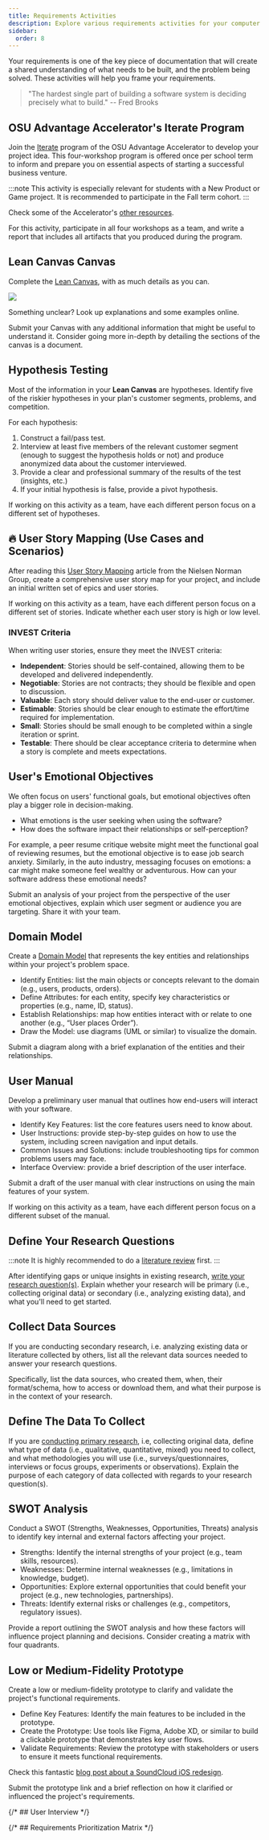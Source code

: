 ```yaml
---
title: Requirements Activities
description: Explore various requirements activities for your computer science capstone project, including Lean Canvas, hypothesis testing, user story mapping, and domain modeling. Enhance your project by addressing user emotional objectives and creating effective user manuals.
sidebar:
  order: 8
---
```



Your requirements is one of the key piece of documentation that will create a shared understanding of what needs to be built, and the problem being solved. These activities will help you frame your requirements.

> "The hardest single part of building a software system is deciding precisely what to build." -- Fred Brooks

## OSU Advantage Accelerator's Iterate Program

<Badge text="Team Activity" variant="note" class="mb-6" />

Join the [Iterate](https://advantage.oregonstate.edu/advantage-accelerator/programs/iterate) program of the OSU Advantage Accelerator to develop your project idea. This four-workshop program is offered once per school term to inform and prepare you on essential aspects of starting a successful business venture.

:::note
This activity is especially relevant for students with a New Product or Game project. It is recommended to participate in the Fall term cohort.
:::

Check some of the Accelerator's [other resources](https://advantage.oregonstate.edu/innovation-impact-program/student-resources).

For this activity, participate in all four workshops as a team, and write a report that includes all artifacts that you produced during the program.

## Lean Canvas Canvas

<Badge text="Team Activity" variant="note" class="mb-6" />

Complete the [Lean Canvas](https://www.leanfoundry.com/tools/lean-canvas), with as much details as you can.

![](../../../assets/lean-canvas.png)

Something unclear? Look up explanations and some examples online.

Submit your Canvas with any additional information that might be useful to understand it. Consider going more in-depth by detailing the sections of the canvas is a document.

## Hypothesis Testing

<Badge text="Individual Activity" variant="success" class="mb-6"/>
<Badge text="Team Activity" variant="note" class="mb-6" />

Most of the information in your **Lean Canvas** are hypotheses. Identify five of the riskier hypotheses in your plan's customer segments, problems, and competition. 

For each hypothesis:

1. Construct a fail/pass test.
2. Interview at least five members of the relevant customer segment (enough to suggest the hypothesis holds or not) and produce anonymized data about the customer interviewed.
3. Provide a clear and professional summary of the results of the test (insights, etc.)
4. If your initial hypothesis is false, provide a pivot hypothesis.

If working on this activity as a team, have each different person focus on a different set of hypotheses.

## 🔥 User Story Mapping (Use Cases and Scenarios)

<Badge text="Individual Activity" variant="success" class="mb-6"/>
<Badge text="Team Activity" variant="note" class="mb-6" />

After reading this [User Story Mapping](https://www.nngroup.com/articles/user-story-mapping/) article from the Nielsen Norman Group, create a comprehensive user story map for your project, and include an initial written set of epics and user stories.

If working on this activity as a team, have each different person focus on a different set of stories. Indicate whether each user story is high or low level. 

### INVEST Criteria

When writing user stories, ensure they meet the INVEST criteria:

- **Independent**: Stories should be self-contained, allowing them to be developed and delivered independently.
- **Negotiable**: Stories are not contracts; they should be flexible and open to discussion.
- **Valuable**: Each story should deliver value to the end-user or customer.
- **Estimable**: Stories should be clear enough to estimate the effort/time required for implementation.
- **Small**: Stories should be small enough to be completed within a single iteration or sprint.
- **Testable**: There should be clear acceptance criteria to determine when a story is complete and meets expectations.

## User's Emotional Objectives

<Badge text="Individual Activity" variant="success" class="mb-6"/>

We often focus on users' functional goals, but emotional objectives often play a bigger role in decision-making.

- What emotions is the user seeking when using the software?
- How does the software impact their relationships or self-perception?

For example, a peer resume critique website might meet the functional goal of reviewing resumes, but the emotional objective is to ease job search anxiety. Similarly, in the auto industry, messaging focuses on emotions: a car might make someone feel wealthy or adventurous. How can your software address these emotional needs?

Submit an analysis of your project from the perspective of the user emotional objectives, explain which user segment or audience you are targeting. Share it with your team.

## Domain Model

<Badge text="Individual Activity" variant="success" class="mb-6"/>

Create a [Domain Model](https://simplea.com/Articles/domain-model) that represents the key entities and relationships within your project's problem space.

- Identify Entities: list the main objects or concepts relevant to the domain (e.g., users, products, orders).
- Define Attributes: for each entity, specify key characteristics or properties (e.g., name, ID, status).
- Establish Relationships: map how entities interact with or relate to one another (e.g., “User places Order”).
- Draw the Model: use diagrams (UML or similar) to visualize the domain.

Submit a diagram along with a brief explanation of the entities and their relationships.

## User Manual

<Badge text="Individual Activity" variant="success" class="mb-6"/>
<Badge text="Team Activity" variant="note" class="mb-6" />

Develop a preliminary user manual that outlines how end-users will interact with your software.

- Identify Key Features: list the core features users need to know about.
- User Instructions: provide step-by-step guides on how to use the system, including screen navigation and input details.
- Common Issues and Solutions: include troubleshooting tips for common problems users may face.
- Interface Overview: provide a brief description of the user interface.

Submit a draft of the user manual with clear instructions on using the main features of your system.

If working on this activity as a team, have each different person focus on a different subset of the manual.

## Define Your Research Questions

<Badge text="Individual Activity" variant="success" class="mb-6"/>

:::note
It is highly recommended to do a [literature review](/activities/creative/#write-a-literature-review) first.
:::

After identifying gaps or unique insights in existing research, [write your research question(s)](https://research.com/research/how-to-write-a-research-question). Explain whether your research will be primary (i.e., collecting original data) or secondary (i.e., analyzing existing data), and what you'll need to get started.

## Collect Data Sources

<Badge text="Individual Activity" variant="success" class="mb-6"/>

If you are conducting secondary research, i.e. analyzing existing data or literature collected by others, list all the relevant data sources needed to answer your research questions.

Specifically, list the data sources, who created them, when, their format/schema, how to access or download them, and what their purpose is in the context of your research.

## Define The Data To Collect

<Badge text="Individual Activity" variant="success" class="mb-6"/>

If you are [conducting primary research](https://owl.purdue.edu/owl/research_and_citation/conducting_research/conducting_primary_research/index.html), i.e, collecting original data, define what type of data (i.e., qualitative, quantitative, mixed) you need to collect, and what methodologies you will use (i.e., surveys/questionnaires, interviews or focus groups, experiments or observations). Explain the purpose of each category of data collected with regards to your research question(s).

## SWOT Analysis

<Badge text="Individual Activity" variant="success" class="mb-6"/>

Conduct a SWOT (Strengths, Weaknesses, Opportunities, Threats) analysis to identify key internal and external factors affecting your project.

- Strengths: Identify the internal strengths of your project (e.g., team skills, resources).
- Weaknesses: Determine internal weaknesses (e.g., limitations in knowledge, budget).
- Opportunities: Explore external opportunities that could benefit your project (e.g., new technologies, partnerships).
- Threats: Identify external risks or challenges (e.g., competitors, regulatory issues).

Provide a report outlining the SWOT analysis and how these factors will influence project planning and decisions. Consider creating a matrix with four quadrants.

## Low or Medium-Fidelity Prototype

<Badge text="Individual Activity" variant="success" class="mb-6"/>

Create a low or medium-fidelity prototype to clarify and validate the project's functional requirements.

- Define Key Features: Identify the main features to be included in the prototype.
- Create the Prototype: Use tools like Figma, Adobe XD, or similar to build a clickable prototype that demonstrates key user flows.
- Validate Requirements: Review the prototype with stakeholders or users to ensure it meets functional requirements.

Check this fantastic [blog post about a SoundCloud iOS redesign](https://www.freecodecamp.org/news/my-friends-hate-soundcloud-ios-so-i-redesigned-it-for-them-d3038cdd020b).

Submit the prototype link and a brief reflection on how it clarified or influenced the project's requirements.

{/* ## User Interview */}

{/* ## Requirements Prioritization Matrix */}
